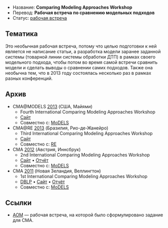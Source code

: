 * Название: '''Comparing Modeling Approaches Workshop'''
* Перевод: '''Рабочая встреча по сравнению модельных подходов'''
* Статус: [[Workshop|рабочая встреча]]

== Тематика ==
Это необычная рабочая встреча, потому что целью подготовки к ней является не написание статьи, а разработка модели заранее заданной системы (товарной линии системы обработки ДТП) в рамках своего модельного подхода, чтобы потом во время самой встречи сравнить модели и сделать выводы о сравнении самих подходов. Также она необычна тем, что в 2013 году состоялась несколько раз в рамках разных конференций.

== Архив ==
* CMA@MODELS [[2013]] (США, Майями)
** Fourth International Comparing Modeling Approaches Workshop
** [http://cserg0.site.uottawa.ca/cma2013models/ Сайт]
** Совместно с: [[MoDELS]]
* CMA@RE [[2013]] (Бразилия, Рио-де-Жанейро)
** Third International Comparing Modeling Approaches Workshop
** [http://cserg0.site.uottawa.ca/cma2013re/ Сайт]
** Совместно с: [[RE]]
* CMA [[2012]] (Австрия, Иннсбрук)
** 2nd International Comparing Modeling Approaches Workshop
** [http://cserg0.site.uottawa.ca/cma2012/ Сайт] • [http://dx.doi.org/10.1145/2459031.2459032 Отчёт]
** Совместно с: [[MoDELS]]
* CMA [[2011]] (Новая Зеландия, Веллингтон)
** 1st International Comparing Modeling Approaches Workshop
** [http://dblp.uni-trier.de/db/conf/models/models2011w.html DBLP] • [http://cserg0.site.uottawa.ca/cma2011/ Сайт] • [http://dx.doi.org/10.1007/978-3-642-29645-1_22 Отчёт]
** Совместно с: [[MoDELS]]

== Ссылки ==
* [[AOM]] — рабочая встреча, на которой было сформулировано задание для CMA.
